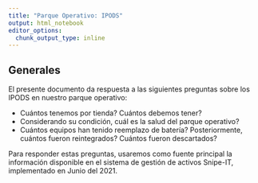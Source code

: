 ```yaml
---
title: "Parque Operativo: IPODS"
output: html_notebook
editor_options: 
  chunk_output_type: inline
---
```


## Generales

El presente documento da respuesta a las siguientes preguntas sobre los IPODS en nuestro parque operativo: 

- Cuántos tenemos por tienda? Cuántos debemos tener?
- Considerando su condición, cuál es la salud del parque operativo?
- Cuántos equipos han tenido reemplazo de batería? Posteriormente, cuántos fueron reintegrados? Cuántos fueron descartados?

Para responder estas preguntas, usaremos como fuente principal la información disponible en el sistema de gestión de activos Snipe-IT, implementado en Junio del 2021. 

